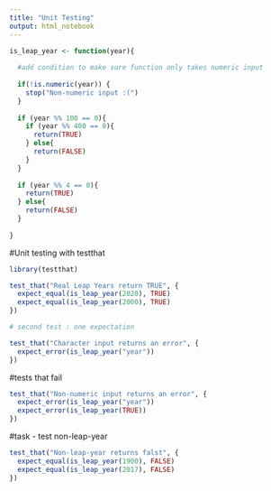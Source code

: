 ```yaml
---
title: "Unit Testing"
output: html_notebook
---
```


```r
is_leap_year <- function(year){
  
  #add condition to make sure function only takes numeric input
  
  if(!is.numeric(year)) {
    stop("Non-numeric input :(")
  }
  
  if (year %% 100 == 0){
    if (year %% 400 == 0){
      return(TRUE)
    } else{
      return(FALSE)
    }
  }
  
  if (year %% 4 == 0){
    return(TRUE)
  } else{
    return(FALSE)
  }
  
}
```

#Unit testing with testthat

```r
library(testthat)

test_that("Real Leap Years return TRUE", {
  expect_equal(is_leap_year(2020), TRUE)
  expect_equal(is_leap_year(2000), TRUE)
})

# second test : one expectation

test_that("Character input returns an error", {
  expect_error(is_leap_year("year"))
})


```
#tests that fail

```r

test_that("Non-numeric input returns an error", {
  expect_error(is_leap_year("year"))
  expect_error(is_leap_year(TRUE))
})
```
#task - test non-leap-year
```r
test_that("Non-leap-year returns falst", {
  expect_equal(is_leap_year(1900), FALSE)
  expect_equal(is_leap_year(2017), FALSE)
})
```

